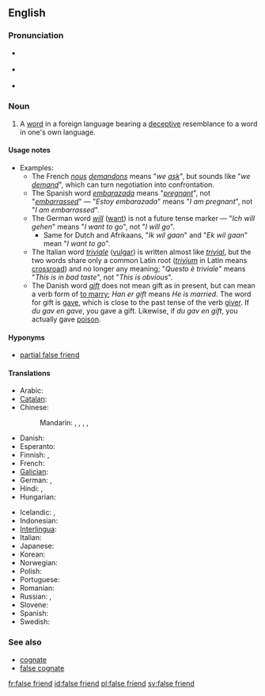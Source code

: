 ==English==
{{was wotd|2007|May|4}}
{{wikipedia}}

===Pronunciation===
* {{a|RP}} {{IPA|/ˌfɒls ˈfrɛnd/|/ˌfɔːls ˈfrɛnd/}}
* {{a|US}} {{IPA|/ˌfɑːls ˈfrɛnd/}}
* {{audio|en-us-false friend.ogg|Audio (US)}}

===Noun===
{{en-noun|sg=[[false]] [[friend]]}}

# {{linguistics|idiomatic}} A [[word]] in a foreign language bearing a [[deceptive]] resemblance to a word in one's own language.

====Usage notes====
* Examples:
** The French ''[[nous]] [[demandons]]'' means "''we [[ask]]''", but sounds like "''we [[demand]]''", which can turn negotiation into confrontation.
** The Spanish word ''[[embarazada]]'' means "''[[pregnant]]''", not "''[[embarrassed]]''" &mdash; "''Estoy embarazada''" means "''I am pregnant''", not "''I am embarrassed''".
** The German word ''[[will]]'' ([[want]]) is not a future tense marker &mdash; "''Ich will gehen''" means "''I want to go''", not "''I will go''".
*** Same for Dutch and Afrikaans, "''Ik wil gaan''" and "''Ek wil gaan''" mean "''I want to go''".
** The Italian word ''[[triviale]]'' ([[vulgar]]) is written almost like ''[[trivial]]'', but the two words share only a common Latin root (''[[trivium]]'' in Latin means [[crossroad]]) and no longer any meaning; "''Questo è triviale''" means "''This is in bad taste''", not "''This is obvious''".
** The Danish word ''[[gift]]'' does not mean gift as in present, but can mean a verb form of [[married|to marry]]; ''Han er gift'' means ''He is married''. The word for gift is [[gave]], which is close to the past tense of the verb [[giver]]. If ''du gav en gave'', you gave a gift. Likewise, if ''du gav en gift'', you actually gave [[poison]].

====Hyponyms====
* [[partial false friend]]

====Translations====
{{trans-top|false friend}}
* Arabic: {{t-|ar|صديق كاذب|m|tr=Sadiiq kaaDib}}
* [[Catalan]]: {{t-|ca|fals amic|m}}
* Chinese:
*: Mandarin: {{t|cmn|偽友|sc=Hani}},  {{t|cmn|伪友|tr=wěi yǒu|sc=Hani}},  {{t|cmn|假友|tr=jiǎ yǒu|sc=Hani}},  {{t|cmn|假等義|sc=Hani}},  {{t|cmn|假等义|tr=jiǎ děngyì|sc=Hani}}
* Danish: {{t-|da|falsk ven}}
* Esperanto: {{t-|eo|falsa amiko}}
* Finnish: {{t-|fi|väärä ystävä}}, {{t-|fi|petollinen ystävä}}
* French: {{t+|fr|faux-ami|m}}
* [[Galician]]: {{t-|gl|falso amigo|m}}
* German: {{t-|de|falscher Freund|m}}, {{t-|de|Übersetzungsfalle|f}}
* Hindi: {{t-|hi|झूठा दोस्त|tr=jhūṭhā dost}}, {{t-|hi|झूठे दोस्त|p|tr=jhūṭhē dōst}}
* Hungarian: {{t+|hu|hamis barát}}
{{trans-mid}}
* Icelandic: {{t-|is|falsvinir|m|p}},  {{t-|is|svikatengsl|n|p}}
* Indonesian: {{t-|id|teman palsu}}
* [[Interlingua]]: {{t-|ia|false amico}}
* Italian: {{t-|it|falso amico|m}}
* Japanese: {{t-|ja|偽りの友|tr=いつわりのとも, itsuwari-no tomo}}
* Korean: {{t-|ko|거짓 친구|tr=geojit chingu|sc=Hang}}
* Norwegian: {{t-|no|falsk venn}}
* Polish: {{t+|pl|fałszywy przyjaciel|m}}
* Portuguese: {{t-|pt|falso amigo|m}}
* Romanian: {{t-|ro|prieten fals|m}}
* Russian: {{t-|ru|ложный друг|m|tr=lóžnyj drug}}, {{t-|ru|ложные друзья|m|p|tr=lóžnyje druzjá}}
* Slovene: {{t-|sl|lažni prijatelj|m}}
* Spanish: {{t+|es|falso amigo|m}}
* Swedish: {{t-|sv|falsk vän|c}}
{{trans-bottom}}

===See also===
* [[cognate]]
* [[false cognate]]

[[fr:false friend]]
[[id:false friend]]
[[pl:false friend]]
[[sv:false friend]]